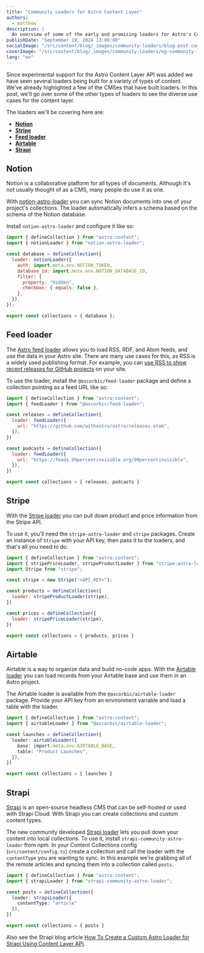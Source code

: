 ```yaml
---
title: "Community Loaders for Astro Content Layer"
authors:
  - matthew
description: |
  An overview of some of the early and promising loaders for Astro's Content Layer.
publishDate: "September 19, 2024 13:00:00"
socialImage: "/src/content/blog/_images/community-loaders/blog-post-community-loaders.webp"
coverImage: "/src/content/blog/_images/community-loaders/og-community-loaders.webp"
lang: "en"
---
```


Since experimental support for the Astro Content Layer API was added we have seen several loaders being built for a variety of types of content. We've already highlighted a few of the CMSes that have built loaders. In this post, we'll go over some of the other types of loaders to see the diverse use cases for the content layer.

The loaders we'll be covering here are:

- **[Notion](#notion)**
- **[Stripe](#stripe)**
- **[Feed loader](#feed-loader)**
- **[Airtable](#airtable)**
- **[Strapi](#strapi)**

## Notion

Notion is a collaborative platform for all types of documents. Although it's not usually thought of as a CMS, many people do use it as one.

With [notion-astro-loader](https://www.npmjs.com/package/notion-astro-loader) you can sync Notion documents into one of your project's collections. The loader automatically infers a schema based on the schema of the Notion database.

Install `notion-astro-loader` and configure it like so:

```js
import { defineCollection } from "astro:content";
import { notionLoader } from "notion-astro-loader";

const database = defineCollection({
  loader: notionLoader({
    auth: import.meta.env.NOTION_TOKEN,
    database_id: import.meta.env.NOTION_DATABASE_ID,
    filter: {
      property: "Hidden",
      checkbox: { equals: false },
    },
  }),
});

export const collections = { database };
```

## Feed loader

The [Astro feed loader](https://github.com/ascorbic/astro-loaders/tree/main/packages/feed) allows you to load RSS, RDF, and Atom feeds, and use the data in your Astro site. There are many use cases for this, as RSS is a widely used publishing format. For example, you can [use RSS to show recent releases for GitHub projects](https://hideoo.dev/notes/starlight-list-recent-github-releases) on your site.

To use the loader, install the `@ascorbic/feed-loader` package and define a collection pointing as a feed URL like so:

```js
import { defineCollection } from "astro:content";
import { feedLoader } from "@ascorbic/feed-loader";

const releases = defineCollection({
  loader: feedLoader({
    url: "https://github.com/withastro/astro/releases.atom",
  }),
})

const podcasts = defineCollection({
  loader: feedLoader({
    url: "https://feeds.99percentinvisible.org/99percentinvisible",
  }),
})

export const collections = { releases, podcasts }
```

## Stripe

With the [Stripe loader](https://github.com/notrab/stripe-astro-loader) you can pull down product and price information from the Stripe API.

To use it, you'll need the `stripe-astro-loader` and `stripe` packages. Create an instance of `Stripe` with your API key, then pass it to the loaders, and that's all you need to do.

```js
import { defineCollection } from "astro:content";
import { stripePriceLoader, stripeProductLoader } from "stripe-astro-loader";
import Stripe from "stripe";

const stripe = new Stripe("<API_KEY>");

const products = defineCollection({
  loader: stripeProductLoader(stripe),
})

const prices = defineCollection({
  loader: stripePriceLoader(stripe),
})

export const collections = { products, prices }
```

## Airtable

Airtable is a way to organize data and build no-code apps. With the [Airtable loader](https://github.com/ascorbic/astro-loaders/tree/main/packages/airtable) you can load records from your Airtable base and use them in an Astro project.

The Airtable loader is available from the `@ascorbic/airtable-loader` package. Provide your API key from an environment variable and load a table with the loader.

```ts
import { defineCollection } from "astro:content";
import { airtableLoader } from "@ascorbic/airtable-loader";

const launches = defineCollection({
  loader: airtableLoader({
    base: import.meta.env.AIRTABLE_BASE,
    table: "Product Launches",
  }),
})

export const collections = { launches }
```

## Strapi

[Strapi](https://strapi.io/) is an open-source headless CMS that can be self-hosted or used with Strapi Cloud. With Strapi you can create collections and custom content types.

The new community developed [Strapi loader](https://www.npmjs.com/package/strapi-community-astro-loader) lets you pull down your content into local collections. To use it, install `strapi-community-astro-loader` from npm. In your Content Collections config (`src/content/config.ts`) create a collection and call the loader with the `contentType` you are wanting to sync. In this example we're grabbing all of the remote articles and syncing them into a collection called `posts`.

```ts
import { defineCollection } from "astro:content";
import { strapiLoader } from "strapi-community-astro-loader";

const posts = defineCollection({
  loader: strapiLoader({
    contentType: "article"
  }),
})

export const collections = { posts }
```

Also see the Strapi blog article [How To Create a Custom Astro Loader for Strapi Using Content Layer API](https://strapi.io/blog/how-to-create-a-custom-astro-loader-for-strapi-using-content-layer-api).
